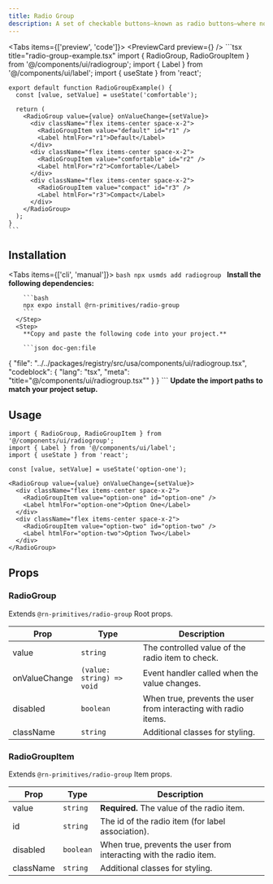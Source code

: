```yaml
---
title: Radio Group
description: A set of checkable buttons—known as radio buttons—where no more than one of the buttons can be checked at a time.
---
```



<Tabs items={['preview', 'code']}>
  <Tab value="preview">
    <PreviewCard preview={<RadioGroupPreview />} />
  </Tab>
  <Tab value="code">
    ```tsx title="radio-group-example.tsx"
    import { RadioGroup, RadioGroupItem } from '@/components/ui/radiogroup';
    import { Label } from '@/components/ui/label';
    import { useState } from 'react';

    export default function RadioGroupExample() {
      const [value, setValue] = useState('comfortable');

      return (
        <RadioGroup value={value} onValueChange={setValue}>
          <div className="flex items-center space-x-2">
            <RadioGroupItem value="default" id="r1" />
            <Label htmlFor="r1">Default</Label>
          </div>
          <div className="flex items-center space-x-2">
            <RadioGroupItem value="comfortable" id="r2" />
            <Label htmlFor="r2">Comfortable</Label>
          </div>
          <div className="flex items-center space-x-2">
            <RadioGroupItem value="compact" id="r3" />
            <Label htmlFor="r3">Compact</Label>
          </div>
        </RadioGroup>
      );
    }
    ```
  </Tab>
</Tabs>

## Installation

<Tabs items={['cli', 'manual']}>
  <Tab value="cli">
    ```bash
    npx usmds add radiogroup
    ```
  </Tab>
  <Tab value="manual">
    <Steps>
      <Step>
        **Install the following dependencies:**

        ```bash
        npx expo install @rn-primitives/radio-group
        ```
      </Step>
      <Step>
        **Copy and paste the following code into your project.**

        ```json doc-gen:file
{
  "file": "../../packages/registry/src/usa/components/ui/radiogroup.tsx",
  "codeblock": {
    "lang": "tsx",
    "meta": "title=\"@/components/ui/radiogroup.tsx\""
  }
}
        ```
      </Step>
      <Step>
        **Update the import paths to match your project setup.**
      </Step>
    </Steps>
  </Tab>
</Tabs>

## Usage

```tsx
import { RadioGroup, RadioGroupItem } from '@/components/ui/radiogroup';
import { Label } from '@/components/ui/label';
import { useState } from 'react';

const [value, setValue] = useState('option-one');

<RadioGroup value={value} onValueChange={setValue}>
  <div className="flex items-center space-x-2">
    <RadioGroupItem value="option-one" id="option-one" />
    <Label htmlFor="option-one">Option One</Label>
  </div>
  <div className="flex items-center space-x-2">
    <RadioGroupItem value="option-two" id="option-two" />
    <Label htmlFor="option-two">Option Two</Label>
  </div>
</RadioGroup>
```

## Props

### RadioGroup

Extends `@rn-primitives/radio-group` Root props.

| Prop | Type | Description |
|------|------|-------------|
| value | `string` | The controlled value of the radio item to check. |
| onValueChange | `(value: string) => void` | Event handler called when the value changes. |
| disabled | `boolean` | When true, prevents the user from interacting with radio items. |
| className | `string` | Additional classes for styling. |

### RadioGroupItem

Extends `@rn-primitives/radio-group` Item props.

| Prop | Type | Description |
|------|------|-------------|
| value | `string` | **Required.** The value of the radio item. |
| id | `string` | The id of the radio item (for label association). |
| disabled | `boolean` | When true, prevents the user from interacting with the radio item. |
| className | `string` | Additional classes for styling. |

